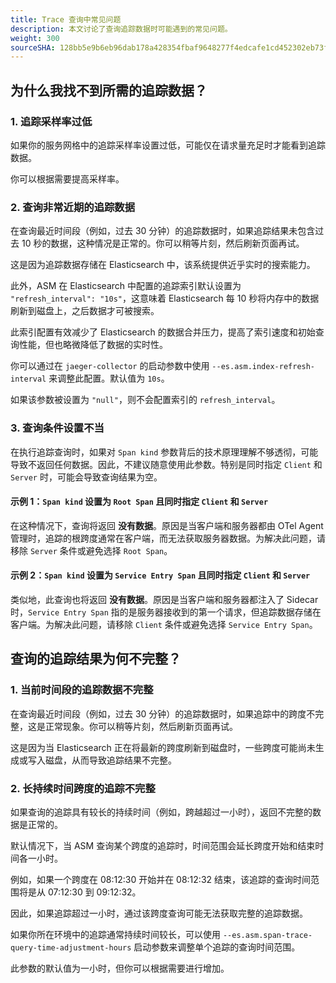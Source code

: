 ```yaml
---
title: Trace 查询中常见问题
description: 本文讨论了查询追踪数据时可能遇到的常见问题。
weight: 300
sourceSHA: 128bb5e9b6eb96dab178a428354fbaf9648277f4edcafe1cd452302eb73fc382
---
```


## 为什么我找不到所需的追踪数据？

### 1. 追踪采样率过低

如果你的服务网格中的追踪采样率设置过低，可能仅在请求量充足时才能看到追踪数据。

你可以根据需要提高采样率。

### 2. 查询非常近期的追踪数据

在查询最近时间段（例如，过去 30 分钟）的追踪数据时，如果追踪结果未包含过去 10 秒的数据，这种情况是正常的。你可以稍等片刻，然后刷新页面再试。

这是因为追踪数据存储在 Elasticsearch 中，该系统提供近乎实时的搜索能力。

此外，ASM 在 Elasticsearch 中配置的追踪索引默认设置为 `"refresh_interval": "10s"`，这意味着 Elasticsearch 每 10 秒将内存中的数据刷新到磁盘上，之后数据才可被搜索。

此索引配置有效减少了 Elasticsearch 的数据合并压力，提高了索引速度和初始查询性能，但也略微降低了数据的实时性。

你可以通过在 `jaeger-collector` 的启动参数中使用 `--es.asm.index-refresh-interval` 来调整此配置。默认值为 `10s`。

如果该参数被设置为 `"null"`，则不会配置索引的 `refresh_interval`。

### 3. 查询条件设置不当

在执行追踪查询时，如果对 `Span kind` 参数背后的技术原理理解不够透彻，可能导致不返回任何数据。因此，不建议随意使用此参数。特别是同时指定 `Client` 和 `Server` 时，可能会导致查询结果为空。

#### 示例 1：`Span kind` 设置为 `Root Span` 且同时指定 `Client` 和 `Server`

在这种情况下，查询将返回 **没有数据**。原因是当客户端和服务器都由 OTel Agent 管理时，追踪的根跨度通常在客户端，而无法获取服务器数据。为解决此问题，请移除 `Server` 条件或避免选择 `Root Span`。

#### 示例 2：`Span kind` 设置为 `Service Entry Span` 且同时指定 `Client` 和 `Server`

类似地，此查询也将返回 **没有数据**。原因是当客户端和服务器都注入了 Sidecar 时，`Service Entry Span` 指的是服务器接收到的第一个请求，但追踪数据存储在客户端。为解决此问题，请移除 `Client` 条件或避免选择 `Service Entry Span`。

## 查询的追踪结果为何不完整？

### 1. 当前时间段的追踪数据不完整

在查询最近时间段（例如，过去 30 分钟）的追踪数据时，如果追踪中的跨度不完整，这是正常现象。你可以稍等片刻，然后刷新页面再试。

这是因为当 Elasticsearch 正在将最新的跨度刷新到磁盘时，一些跨度可能尚未生成或写入磁盘，从而导致追踪结果不完整。

### 2. 长持续时间跨度的追踪不完整

如果查询的追踪具有较长的持续时间（例如，跨越超过一小时），返回不完整的数据是正常的。

默认情况下，当 ASM 查询某个跨度的追踪时，时间范围会延长跨度开始和结束时间各一小时。

例如，如果一个跨度在 08:12:30 开始并在 08:12:32 结束，该追踪的查询时间范围将是从 07:12:30 到 09:12:32。

因此，如果追踪超过一小时，通过该跨度查询可能无法获取完整的追踪数据。

如果你所在环境中的追踪通常持续时间较长，可以使用 `--es.asm.span-trace-query-time-adjustment-hours` 启动参数来调整单个追踪的查询时间范围。

此参数的默认值为一小时，但你可以根据需要进行增加。

